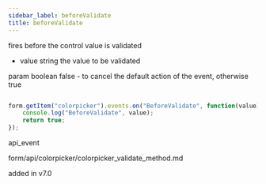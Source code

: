 ```yaml
---
sidebar_label: beforeValidate
title: beforeValidate
---
```



          


<Short>
 fires before the control value is validated
 


</Short>



- value       string  the value to be validated


param   boolean     false - to cancel the default action of the event, otherwise true

~~~js

form.getItem("colorpicker").events.on("BeforeValidate", function(value) {
    console.log("BeforeValidate", value);
    return true;
});


~~~
 api_event

<Descr>



</Descr>


 form/api/colorpicker/colorpicker_validate_method.md

 added in v7.0

